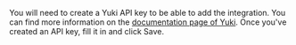 
You will need to create a Yuki API key to be able to add the integration. You can find more information on the [documentation page of Yuki](https://support.yuki.be/nl/support/solutions/articles/11000065506-hoe-leg-ik-een-koppeling-). Once you've created an API key, fill it in and click <PrimaryButton>Save</PrimaryButton>.
